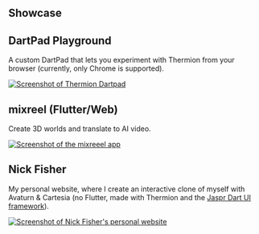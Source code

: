 ## Showcase

## DartPad Playground

A custom DartPad that lets you experiment with Thermion from your browser (currently, only Chrome is supported).

[![Screenshot of Thermion Dartpad](images/dartpad.thermion.dev_.png)](https://dartpad.thermion.dev)

## mixreel (Flutter/Web)

Create 3D worlds and translate to AI video.

[![Screenshot of the mixreeel app](images/ixlabs.app_app.png)](https://mixreel.ai)


## Nick Fisher 

My personal website, where I create an interactive clone of myself with Avaturn & Cartesia (no Flutter, made with Thermion and the [Jaspr Dart UI framework](https://github.com/schultek/jaspr)).

[![Screenshot of Nick Fisher's personal website](images/nick-fisher.com.png)](https://nick-fisher.com)



